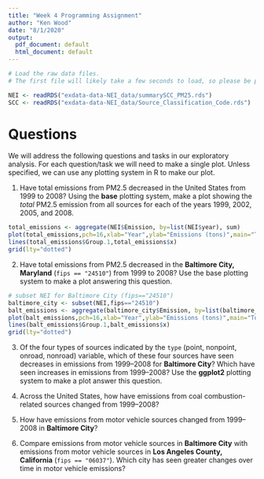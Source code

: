 ```yaml
---
title: "Week 4 Programming Assignment"
author: "Ken Wood"
date: "8/1/2020"
output:
  pdf_document: default
  html_document: default
---
```


```r

# Load the raw data files.
# The first file will likely take a few seconds to load, so please be patient!

NEI <- readRDS("exdata-data-NEI_data/summarySCC_PM25.rds")
SCC <- readRDS("exdata-data-NEI_data/Source_Classification_Code.rds")
```


# Questions

We will address the following questions and tasks in our exploratory analysis. For each question/task we will need to make a single plot. Unless specified, we can use any plotting system in R to make our plot.

1. Have total emissions from PM2.5 decreased in the United States from 1999 to 2008? Using the **base** plotting system, make a plot showing the *total* PM2.5 emission from all sources for each of the years 1999, 2002, 2005, and 2008.



```r

total_emissions <- aggregate(NEI$Emission, by=list(NEI$year), sum)
plot(total_emissions,pch=16,xlab="Year",ylab="Emissions (tons)",main="Total Emissions by Year")
lines(total_emissions$Group.1,total_emissions$x)
grid(lty="dotted")
```

2. Have total emissions from PM2.5 decreased in the **Baltimore City, Maryland** (`fips == "24510"`) from 1999 to 2008? Use the base plotting system to make a plot answering this question.

```r

# subset NEI for Baltimore City (fips=="24510")
baltimore_city <- subset(NEI,fips=="24510")
balt_emissions <- aggregate(baltimore_city$Emission, by=list(baltimore_city$year), sum)
plot(balt_emissions,pch=16,xlab="Year",ylab="Emissions (tons)",main="Total Emissions by Year: Baltimore-City")
lines(balt_emissions$Group.1,balt_emissions$x)
grid(lty="dotted")
```




3. Of the four types of sources indicated by the `type` (point, nonpoint, onroad, nonroad) variable, which of these four sources have seen decreases in emissions from 1999–2008 for **Baltimore City**? Which have seen increases in emissions from 1999–2008? Use the **ggplot2** plotting system to make a plot answer this question.

4. Across the United States, how have emissions from coal combustion-related sources changed from 1999–2008?

5. How have emissions from motor vehicle sources changed from 1999–2008 in **Baltimore City**?

6. Compare emissions from motor vehicle sources in **Baltimore City** with emissions from motor vehicle sources in **Los Angeles County, California** (`fips == "06037"`). Which city has seen greater changes over time in motor vehicle emissions?



